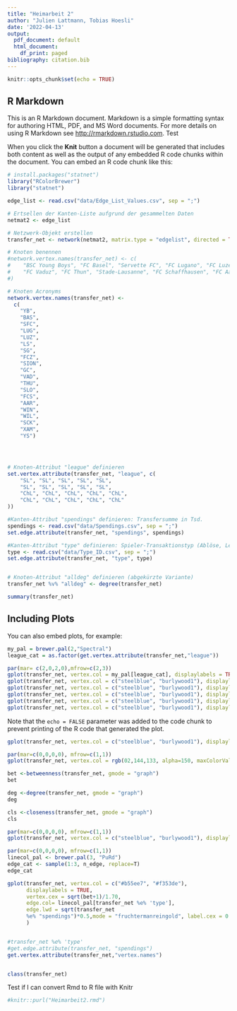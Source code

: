 ```yaml
---
title: "Heimarbeit 2"
author: "Julien Lattmann, Tobias Hoesli"
date: '2022-04-13'
output:
  pdf_document: default
  html_document:
    df_print: paged
bibliography: citation.bib
---
```


```r
knitr::opts_chunk$set(echo = TRUE)
```

## R Markdown

This is an R Markdown document. Markdown is a simple formatting syntax for authoring HTML, PDF, and MS Word documents. For more details on using R Markdown see <http://rmarkdown.rstudio.com>. Test

When you click the **Knit** button a document will be generated that includes both content as well as the output of any embedded R code chunks within the document. You can embed an R code chunk like this:

```r
# install.packages("statnet")
library("RColorBrewer")
library("statnet")
```


```r
edge_list <- read.csv("data/Edge_List_Values.csv", sep = ";")

# Ertsellen der Kanten-Liste aufgrund der gesammelten Daten
netmat2 <- edge_list

# Netzwerk-Objekt erstellen
transfer_net <- network(netmat2, matrix.type = "edgelist", directed = TRUE)

# Knoten benennen
#network.vertex.names(transfer_net) <- c(
#    "BSC Young Boys", "FC Basel", "Servette FC", "FC Lugano", "FC Luzern", "Lausanne-Sport", "FC St. Gallen", "FC Zürich", "FC Sion", "Grasshoppers",
#    "FC Vaduz", "FC Thun", "Stade-Lausanne", "FC Schaffhausen", "FC Aarau", "FC Winterthur", "FC Wil 1900", "SC Kriens", "Neuchâtel Xamax", "Yverdon #Sport"
#)

# Knoten Acronyms 
network.vertex.names(transfer_net) <- 
  c(
    "YB",
    "BAS",
    "SFC",
    "LUG",
    "LUZ",
    "LS",
    "SG",
    "FCZ",
    "SION",
    "GC",
    "VAD",
    "THU",
    "SLO",
    "FCS",
    "AAR",
    "WIN",
    "WIL",
    "SCK",
    "XAM",
    "YS")




# Knoten-Attribut "league" definieren
set.vertex.attribute(transfer_net, "league", c(
    "SL", "SL", "SL", "SL", "SL",
    "SL", "SL", "SL", "SL", "SL",
    "ChL", "ChL", "ChL", "ChL", "ChL",
    "ChL", "ChL", "ChL", "ChL", "ChL"
))

#Kanten-Attribut "spendings" definieren: Transfersumme in Tsd.
spendings <- read.csv("data/Spendings.csv", sep = ";")
set.edge.attribute(transfer_net, "spendings", spendings)

#Kanten-Attribut "type" definieren: Spieler-Transaktionstyp (Ablöse, Leihe, unbekannt)
type <- read.csv("data/Type_ID.csv", sep = ";")
set.edge.attribute(transfer_net, "type", type)


# Knoten-Attribut "alldeg" definieren (abgekürzte Variante)
transfer_net %v% "alldeg" <- degree(transfer_net)

summary(transfer_net)


```

## Including Plots

You can also embed plots, for example:

```r

my_pal = brewer.pal(2,"Spectral")
league_cat = as.factor(get.vertex.attribute(transfer_net,"league"))

par(mar= c(2,0,2,0),mfrow=c(2,3))
gplot(transfer_net, vertex.col = my_pal[league_cat], displaylabels = TRUE, label.cex = 0.75, edge.col = "lightgreen", edge.lwd = 0.5, mode = "circle", main = "circle")
gplot(transfer_net, vertex.col = c("steelblue", "burlywood1"), displaylabels = TRUE, label.cex = 0.75, edge.col = "darkgrey", edge.lwd = 0.5, mode = "kamadakawai", main = "kamadakawai")
gplot(transfer_net, vertex.col = c("steelblue", "burlywood1"), displaylabels = TRUE, label.cex = 0.75, edge.col = "darkgrey", edge.lwd = 0.5, mode = "random", main = "random")
gplot(transfer_net, vertex.col = c("steelblue", "burlywood1"), displaylabels = TRUE, label.cex = 0.75, edge.col = "darkgrey", edge.lwd = 0.5, mode = "fruchtermanreingold", main = "fruchtermanreingold")
gplot(transfer_net, vertex.col = c("steelblue", "burlywood1"), displaylabels = TRUE, label.cex = 0.75, edge.col = "darkgrey", edge.lwd = 0.5, mode = "fruchtermanreingold", main = "spring")
gplot(transfer_net, vertex.col = c("steelblue", "burlywood1"), displaylabels = TRUE, label.cex = 0.75, edge.col = "darkgrey", edge.lwd = 0.5, mode = "fruchtermanreingold", main = "eigen")

```

Note that the `echo = FALSE` parameter was added to the code chunk to prevent printing of the R code that generated the plot.

```r
gplot(transfer_net, vertex.col = c("steelblue", "burlywood1"), displaylabels = TRUE, label.cex = 0.75, edge.col = "darkgrey", edge.lwd = 0.5, mode = "fruchtermanreingold")
```

```r

par(mar=c(0,0,0,0), mfrow=c(1,1))
gplot(transfer_net, vertex.col = rgb(02,144,133, alpha=150, maxColorValue = 255), displaylabels = TRUE, pad = 1,label.cex = 0.75,  edge.col = "lightgrey",vertex.cex = 1.25)

```

```r

bet <-betweenness(transfer_net, gmode = "graph")
bet

deg <-degree(transfer_net, gmode = "graph")
deg

cls <-closeness(transfer_net, gmode = "graph")
cls


```



```r


par(mar=c(0,0,0,0), mfrow=c(1,1))
gplot(transfer_net, vertex.col = c("steelblue", "burlywood1"), displaylabels = TRUE, pad = 1,label.cex = 0.75, label.col = c("steelblue", "burlywood1"), edge.col = "lightgrey",vertex.cex = 1.25, edge.lwd = sqrt(transfer_net %e% "spendings")*0.5)


```




```r

par(mar=c(0,0,0,0), mfrow=c(1,1))
linecol_pal <- brewer.pal(3, "PuRd")
edge_cat <- sample(1:3, n_edge, replace=T)
edge_cat

gplot(transfer_net, vertex.col = c("#b55ee7", "#f353de"),
      displaylabels = TRUE,
      vertex.cex = sqrt(bet+1)/1.70,
      edge.col= linecol_pal[transfer_net %e% 'type'],
      edge.lwd = sqrt(transfer_net 
      %e% "spendings")*0.5,mode = "fruchtermanreingold", label.cex = 0.75, label.pos = 0
      )



```

```r

#transfer_net %e% 'type'
#get.edge.attribute(transfer_net, "spendings")
get.vertex.attribute(transfer_net,"vertex.names")


class(transfer_net)


```





Test if I can convert Rmd to R file with Knitr
```r

#knitr::purl("Heimarbeit2.rmd")


```

 

